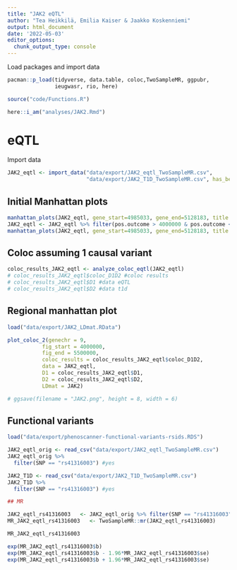 ---
title: "JAK2 eQTL"
author: "Tea Heikkilä, Emilia Kaiser & Jaakko Koskenniemi"
output: html_document
date: '2022-05-03'
editor_options:
  chunk_output_type: console
---

  Load packages and import data
```{r}
pacman::p_load(tidyverse, data.table, coloc,TwoSampleMR, ggpubr, 
               ieugwasr, rio, here)

source("code/Functions.R")

here::i_am("analyses/JAK2.Rmd")

```

# eQTL

Import data 
```{r}
JAK2_eqtl <- import_data("data/export/JAK2_eqtl_TwoSampleMR.csv", 
                         "data/export/JAK2_T1D_TwoSampleMR.csv", has_beta = TRUE)
```

## Initial Manhattan plots
```{r}
manhattan_plots(JAK2_eqtl, gene_start=4985033, gene_end=5128183, title = "JAK2")
JAK2_eqtl <- JAK2_eqtl %>% filter(pos.outcome > 4000000 & pos.outcome < 5500000) 
manhattan_plots(JAK2_eqtl, gene_start=4985033, gene_end=5128183, title = "JAK2")
```

## Coloc assuming 1 causal variant
```{r}
coloc_results_JAK2_eqtl <- analyze_coloc_eqtl(JAK2_eqtl)
# coloc_results_JAK2_eqtl$coloc_D1D2 #coloc results
# coloc_results_JAK2_eqtl$D1 #data eQTL
# coloc_results_JAK2_eqtl$D2 #data t1d

```

## Regional manhattan plot

```{r}

load("data/export/JAK2_LDmat.RData")

plot_coloc_2(genechr = 9,
           fig_start = 4000000,
           fig_end = 5500000,
           coloc_results = coloc_results_JAK2_eqtl$coloc_D1D2,
           data = JAK2_eqtl,
           D1 = coloc_results_JAK2_eqtl$D1,
           D2 = coloc_results_JAK2_eqtl$D2,
           LDmat = JAK2)

# ggsave(filename = "JAK2.png", height = 8, width = 6)
```



## Functional variants


```{r}
load("data/export/phenoscanner-functional-variants-rsids.RDS")

JAK2_eqtl_orig <- read_csv("data/export/JAK2_eqtl_TwoSampleMR.csv")
JAK2_eqtl_orig %>%
  filter(SNP == "rs41316003") #yes

JAK2_T1D <- read_csv("data/export/JAK2_T1D_TwoSampleMR.csv")
JAK2_T1D %>%
  filter(SNP == "rs41316003") #yes

## MR

JAK2_eqtl_rs41316003   <- JAK2_eqtl_orig %>% filter(SNP == "rs41316003")
MR_JAK2_eqtl_rs41316003   <- TwoSampleMR::mr(JAK2_eqtl_rs41316003)

MR_JAK2_eqtl_rs41316003

exp(MR_JAK2_eqtl_rs41316003$b)
exp(MR_JAK2_eqtl_rs41316003$b - 1.96*MR_JAK2_eqtl_rs41316003$se)
exp(MR_JAK2_eqtl_rs41316003$b + 1.96*MR_JAK2_eqtl_rs41316003$se)


```


